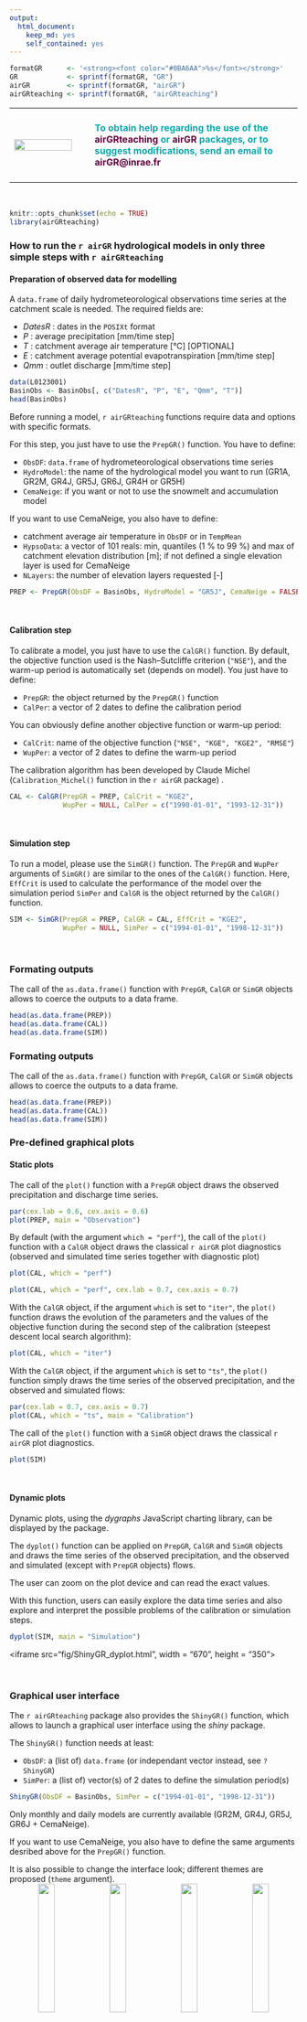 ---
output: 
  html_document: 
    keep_md: yes
    self_contained: yes
---


```{r include=FALSE}
formatGR      <- '<strong><font color="#0BA6AA">%s</font></strong>'
GR            <- sprintf(formatGR, "GR")
airGR         <- sprintf(formatGR, "airGR")
airGRteaching <- sprintf(formatGR, "airGRteaching")
```


<table  width="100%">
<tbody>
  <tr>
  <td width="125"><img src="fig/logo_airGRteaching_CMJN_square_0125x0121.png" width="90%" height="90%"></td>
  <td><h4>
<font color="#0BA6AA">
To obtain help regarding the use of the <strong><font color="#62003C">airGRteaching</font></strong> or <strong><font color="#62003C">airGR</font></strong> packages, or to suggest modifications, send an email to <font color="#62003C"><strong>airGR@inrae.fr</strong></font>
</font>
</h4>
  </tr>
</tbody>
</table>

<br>



```{r setup, include=FALSE}
knitr::opts_chunk$set(echo = TRUE)
library(airGRteaching)
```



### How to run the `r airGR` hydrological models in  only three simple steps with `r airGRteaching`


#### Preparation of observed data for modelling

A `data.frame` of daily hydrometeorological observations time series at the catchment scale is needed. The required fields are:

  * *DatesR* : dates in the `POSIXt` format 
  * *P* : average precipitation [mm/time step]
  * *T* : catchment average air temperature [&#8451;] [OPTIONAL]
  * *E* : catchment average potential evapotranspiration [mm/time step]
  * *Qmm* : outlet discharge [mm/time step]
  
```{r, echo=3, eval=TRUE}
data(L0123001)
BasinObs <- BasinObs[, c("DatesR", "P", "E", "Qmm", "T")]
head(BasinObs)
```

Before running a model, `r airGRteaching` functions require data and options with specific formats.

For this step, you just have to use the `PrepGR()` function. You have to define:

  * `ObsDF`: `data.frame` of hydrometeorological observations time series
  * `HydroModel`: the name of the hydrological model you want to run (GR1A, GR2M, GR4J, GR5J, GR6J, GR4H or GR5H)
  * `CemaNeige`: if you want or not to use the snowmelt and accumulation model

If you want to use CemaNeige, you also have to define:

  * catchment average air temperature in `ObsDF` or in `TempMean`
  * `HypsoData`: a vector of 101 reals: min, quantiles (1 % to 99 %) and max of catchment elevation distribution [m]; if not defined a single elevation layer is used for CemaNeige
  * `NLayers`: the number of elevation layers requested [-]
  
```{r, echo=TRUE, eval=TRUE}
PREP <- PrepGR(ObsDF = BasinObs, HydroModel = "GR5J", CemaNeige = FALSE)
```

<br>

#### Calibration step

To calibrate a model, you just have to use the `CalGR()` function. By default, the objective function used is the Nash–Sutcliffe criterion (`"NSE"`), and the warm-up period is automatically set (depends on model). You just have to define:

  * `PrepGR`: the object returned by the `PrepGR()` function
  * `CalPer`: a vector of 2 dates to define the calibration period


You can obviously define another objective function or warm-up period:

  * `CalCrit`: name of the objective function (`"NSE", "KGE", "KGE2", "RMSE"`)
  * `WupPer`: a vector of 2 dates to define the warm-up period
  
The calibration algorithm has been developed by Claude Michel (`Calibration_Michel()` function in the `r airGR` package) .

```{r, warning=FALSE}
CAL <- CalGR(PrepGR = PREP, CalCrit = "KGE2",
             WupPer = NULL, CalPer = c("1990-01-01", "1993-12-31"))
```

<br>

#### Simulation step

To run a model, please use the `SimGR()` function. The `PrepGR` and `WupPer` arguments of `SimGR()` are similar to the ones of the `CalGR()` function. Here, `EffCrit` is used to calculate the performance of the model over the simulation period `SimPer` and `CalGR` is the object returned by the `CalGR()` function.

```{r, warning=FALSE}
SIM <- SimGR(PrepGR = PREP, CalGR = CAL, EffCrit = "KGE2",
             WupPer = NULL, SimPer = c("1994-01-01", "1998-12-31"))
```

<br>


### Formating outputs

The call of the `as.data.frame()` function with `PrepGR`, `CalGR` or `SimGR` objects allows to coerce the outputs to a data frame.

```{r, warning=FALSE}
head(as.data.frame(PREP))
head(as.data.frame(CAL))
head(as.data.frame(SIM))
```


### Formating outputs

The call of the `as.data.frame()` function with `PrepGR`, `CalGR` or `SimGR` objects allows to coerce the outputs to a data frame.

```{r, warning=FALSE}
head(as.data.frame(PREP))
head(as.data.frame(CAL))
head(as.data.frame(SIM))
```


### Pre-defined  graphical plots

#### Static plots

The call of the `plot()` function with a `PrepGR` object draws the observed precipitation and discharge time series.

```{r, echo=-1}
par(cex.lab = 0.6, cex.axis = 0.6)
plot(PREP, main = "Observation")
```


By default (with the argument `which = "perf"`), the call of the `plot()` function with a `CalGR` object draws the classical `r airGR` plot diagnostics (observed and simulated time series together with diagnostic plot)

```{r, echo=TRUE, eval=FALSE}
plot(CAL, which = "perf")
```
```{r, echo=FALSE, warning=FALSE}
plot(CAL, which = "perf", cex.lab = 0.7, cex.axis = 0.7)
```

With the `CalGR` object, if the argument `which` is set to `"iter"`, the `plot()` function draws the evolution of the parameters and the values of the objective function during the second step of the calibration (steepest descent local search algorithm):

```{r, fig.width=7, fig.height=3.25, dev.args=list(pointsize=8)}
plot(CAL, which = "iter")
```

With the `CalGR` object, if the argument `which` is set to `"ts"`, the `plot()` function simply draws the time series of the observed precipitation, and the observed and simulated flows:

```{r, echo=-1}
par(cex.lab = 0.7, cex.axis = 0.7)
plot(CAL, which = "ts", main = "Calibration")
```

The call of the `plot()` function with a `SimGR` object draws the classical `r airGR` plot diagnostics.
```{r, eval=FALSE}
plot(SIM)
```

<br>

#### Dynamic plots

Dynamic plots, using the *dygraphs* JavaScript charting library, can be displayed by the package.

The `dyplot()` function can be applied on `PrepGR`, `CalGR` and `SimGR` objects and draws the time series of the observed precipitation, and the observed and simulated (except with `PrepGR` objects) flows.

The user can zoom on the plot device and can read the exact values.

With this function, users can easily explore the data time series and also explore and interpret the possible problems of the calibration or simulation steps.


```{r, eval=FALSE}
dyplot(SIM, main = "Simulation")
```

<iframe src="fig/ShinyGR_dyplot.html", width = "670", height = "350"></iframe> 

<br>


### Graphical user interface

The `r airGRteaching` package also provides the `ShinyGR()` function, which allows to launch a graphical user interface using the *shiny* package.

The `ShinyGR()` function needs at least:

  * `ObsDF`: a (list of) `data.frame` (or independant vector instead, see `?ShinyGR`)
  * `SimPer`: a (list of) vector(s) of 2 dates to define the simulation period(s)

  
```{r, eval=FALSE}
ShinyGR(ObsDF = BasinObs, SimPer = c("1994-01-01", "1998-12-31"))
```

Only monthly and daily models are currently available (GR2M, GR4J, GR5J, GR6J + CemaNeige).

If you want to use CemaNeige, you also have to define the same arguments desribed above for the `PrepGR()` function.

It is also possible to change the interface look; different themes are proposed (`theme` argument).
<div><center><image src="fig/airGRteaching_GUI_MD_theme-RStudio_550x300.png" width="24%" height="24%"> <image src="fig/airGRteaching_GUI_MD_theme-Cerulean_550x300.png" width="24%" height="24%"> <image src="fig/airGRteaching_GUI_MD_theme-Cyborg_544x300.png" width="24%" height="24%"> <image src="fig/airGRteaching_GUI_MD_theme-Flatly_550x300.png" width="24%" height="24%"></center></div>
<div><center><image src="fig/airGRteaching_GUI_MD_theme-Inrae_550x300.png" width="24%" height="24%"> <image src="fig/airGRteaching_GUI_MD_theme-Saclay_550x300.png" width="24%" height="24%"> <image src="fig/airGRteaching_GUI_MD_theme-United_550x300.png" width="24%" height="24%"> <image src="fig/airGRteaching_GUI_MD_theme-Yeti_550x300.png" width="24%" height="24%"></center></div>

